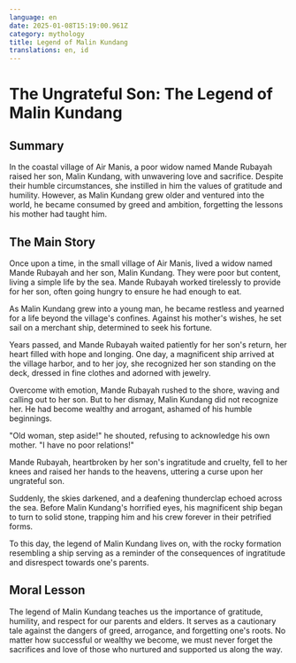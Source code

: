 ```yaml
---
language: en
date: 2025-01-08T15:19:00.961Z
category: mythology
title: Legend of Malin Kundang
translations: en, id
---
```


# The Ungrateful Son: The Legend of Malin Kundang

## Summary

In the coastal village of Air Manis, a poor widow named Mande Rubayah raised her son, Malin Kundang, with unwavering love and sacrifice. Despite their humble circumstances, she instilled in him the values of gratitude and humility. However, as Malin Kundang grew older and ventured into the world, he became consumed by greed and ambition, forgetting the lessons his mother had taught him.

## The Main Story

Once upon a time, in the small village of Air Manis, lived a widow named Mande Rubayah and her son, Malin Kundang. They were poor but content, living a simple life by the sea. Mande Rubayah worked tirelessly to provide for her son, often going hungry to ensure he had enough to eat.

As Malin Kundang grew into a young man, he became restless and yearned for a life beyond the village's confines. Against his mother's wishes, he set sail on a merchant ship, determined to seek his fortune.

Years passed, and Mande Rubayah waited patiently for her son's return, her heart filled with hope and longing. One day, a magnificent ship arrived at the village harbor, and to her joy, she recognized her son standing on the deck, dressed in fine clothes and adorned with jewelry.

Overcome with emotion, Mande Rubayah rushed to the shore, waving and calling out to her son. But to her dismay, Malin Kundang did not recognize her. He had become wealthy and arrogant, ashamed of his humble beginnings.

"Old woman, step aside!" he shouted, refusing to acknowledge his own mother. "I have no poor relations!"

Mande Rubayah, heartbroken by her son's ingratitude and cruelty, fell to her knees and raised her hands to the heavens, uttering a curse upon her ungrateful son.

Suddenly, the skies darkened, and a deafening thunderclap echoed across the sea. Before Malin Kundang's horrified eyes, his magnificent ship began to turn to solid stone, trapping him and his crew forever in their petrified forms.

To this day, the legend of Malin Kundang lives on, with the rocky formation resembling a ship serving as a reminder of the consequences of ingratitude and disrespect towards one's parents.

## Moral Lesson

The legend of Malin Kundang teaches us the importance of gratitude, humility, and respect for our parents and elders. It serves as a cautionary tale against the dangers of greed, arrogance, and forgetting one's roots. No matter how successful or wealthy we become, we must never forget the sacrifices and love of those who nurtured and supported us along the way.